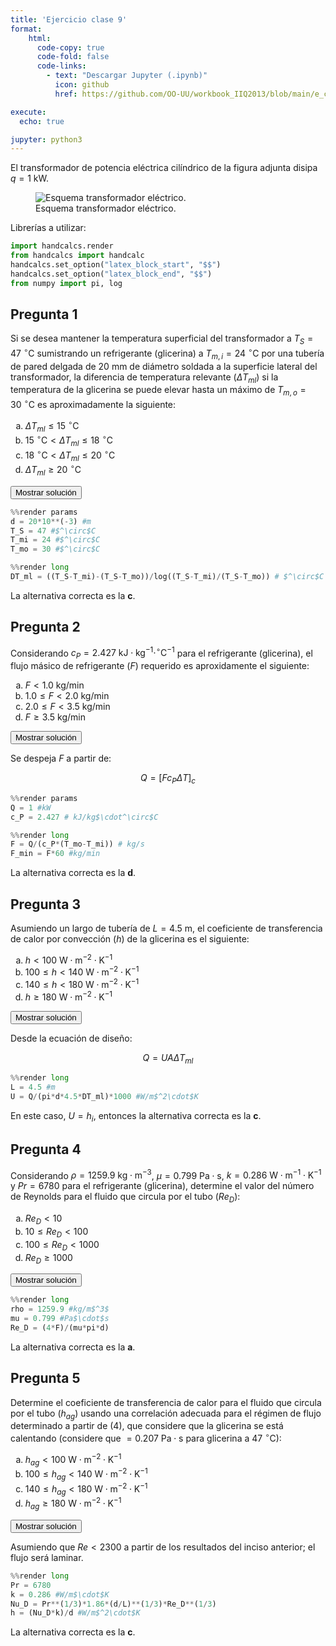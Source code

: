 ```yaml
---
title: 'Ejercicio clase 9'
format:
    html: 
      code-copy: true
      code-fold: false
      code-links: 
        - text: "Descargar Jupyter (.ipynb)"
          icon: github
          href: https://github.com/OO-UU/workbook_IIQ2013/blob/main/e_clase/jupyter/IIQ2013_C9.ipynb

execute: 
  echo: true

jupyter: python3
---
```


El transformador de potencia eléctrica cilíndrico de la figura adjunta disipa $q=1~\mathrm{kW}$.

![Esquema transformador eléctrico.](./images/img_EC-9.png){#fig-EC9-1 fig-align="center"}

Librerías a utilizar:

```python
import handcalcs.render
from handcalcs import handcalc
handcalcs.set_option("latex_block_start", "$$")
handcalcs.set_option("latex_block_end", "$$")
from numpy import pi, log
```

## Pregunta 1

Si se desea mantener la temperatura superficial del transformador a $T_S=47~^\circ\mathrm{C}$ sumistrando un refrigerante (glicerina) a $T_{m,i}=24~^\circ\mathrm{C}$ por una tubería de pared delgada de 20 mm de diámetro soldada a la superficie lateral del transformador, la diferencia de temperatura relevante ($\Delta T_{ml}$) si la temperatura de la glicerina se puede elevar hasta un máximo de $T_{m,o}=30~^\circ\mathrm{C}$ es aproximadamente la siguiente:

(a) $\Delta T_{ml} \leq 15~^\circ\mathrm{C}$ \
(b) $15~^\circ\mathrm{C}<\Delta T_{ml} \leq 18~^\circ\mathrm{C}$ \
(c) $18~^\circ\mathrm{C}<\Delta T_{ml} \leq 20~^\circ\mathrm{C}$ \
(d) $\Delta T_{ml} \geq 20~^\circ\mathrm{C}$

<button class="btn btn-success" data-bs-toggle="collapse" href="#ec_9-1-sol" aria-expanded="false">Mostrar solución</button>

::: {#ec_9-1-sol .collapse .multi-collapse}

```python
%%render params
d = 20*10**(-3) #m
T_S = 47 #$^\circ$C
T_mi = 24 #$^\circ$C
T_mo = 30 #$^\circ$C
```

```python
%%render long
DT_ml = ((T_S-T_mi)-(T_S-T_mo))/log((T_S-T_mi)/(T_S-T_mo)) # $^\circ$C o K
```

La alternativa correcta es la **c**.

:::

## Pregunta 2

Considerando $c_P = 2.427~\mathrm{kJ}\cdot\mathrm{kg}^{-1}\cdot^\circ\mathrm{C}^{-1}$ para el refrigerante (glicerina), el flujo másico de refrigerante ($F$) requerido es aproxidamente el siguiente:

(a) $F < 1.0~\mathrm{kg/min}$ \
(b) $1.0 \leq F < 2.0~\mathrm{kg/min}$ \
(c) $2.0 \leq F < 3.5~\mathrm{kg/min}$ \
(d) $F \geq 3.5~\mathrm{kg/min}$

<button class="btn btn-success" data-bs-toggle="collapse" href="#ec_9-2-sol" aria-expanded="false">Mostrar solución</button>

::: {#ec_9-2-sol .collapse .multi-collapse}

Se despeja $F$ a partir de:

$$
Q = \left[Fc_P\Delta T\right]_c
$$

```python
%%render params
Q = 1 #kW
c_P = 2.427 # kJ/kg$\cdot^\circ$C
```

```python
%%render long
F = Q/(c_P*(T_mo-T_mi)) # kg/s
F_min = F*60 #kg/min
```

La alternativa correcta es la **d**.

:::

## Pregunta 3

Asumiendo un largo de tubería de $L=4.5~\mathrm{m}$, el coeficiente de transferencia de calor por convección ($h$) de la glicerina es el siguiente:

(a) $h < 100~\mathrm{W}\cdot\mathrm{m}^{-2}\cdot\mathrm{K}^{-1}$ \
(b) $100 \leq h < 140~\mathrm{W}\cdot\mathrm{m}^{-2}\cdot\mathrm{K}^{-1}$ \
(c) $140 \leq h < 180~\mathrm{W}\cdot\mathrm{m}^{-2}\cdot\mathrm{K}^{-1}$ \
(d) $h \geq 180~\mathrm{W}\cdot\mathrm{m}^{-2}\cdot\mathrm{K}^{-1}$

<button class="btn btn-success" data-bs-toggle="collapse" href="#ec_9-3-sol" aria-expanded="false">Mostrar solución</button>

::: {#ec_9-3-sol .collapse .multi-collapse}

Desde la ecuación de diseño:

$$
Q = UA\Delta T_{ml}
$$

```python
%%render long
L = 4.5 #m
U = Q/(pi*d*4.5*DT_ml)*1000 #W/m$^2\cdot$K
```

En este caso, $U=h_i$, entonces la alternativa correcta es la **c**.

:::

## Pregunta 4

Considerando $\rho=1259.9~\mathrm{kg}\cdot\mathrm{m}^{-3}$, $\mu=0.799~\mathrm{Pa}\cdot\mathrm{s}$, $k=0.286~\mathrm{W}\cdot\mathrm{m}^{-1}\cdot\mathrm{K}^{-1}$ y $Pr=6780$ para el refrigerante (glicerina), determine el valor del número de Reynolds para el fluido que circula por el tubo ($Re_D$):

(a) $Re_D < 10$ \
(b) $10 \leq Re_D < 100$ \
(c) $100 \leq Re_D < 1000$ \
(d) $Re_D \geq 1000$

<button class="btn btn-success" data-bs-toggle="collapse" href="#ec_9-4-sol" aria-expanded="false">Mostrar solución</button>

::: {#ec_9-4-sol .collapse .multi-collapse}

```python
%%render long
rho = 1259.9 #kg/m$^3$
mu = 0.799 #Pa$\cdot$s
Re_D = (4*F)/(mu*pi*d)
```

La alternativa correcta es la **a**.

:::

## Pregunta 5

Determine el coeficiente de transferencia de calor para el fluido que circula por el tubo ($h_{ag}$)
usando una correlación adecuada para el régimen de flujo determinado a partir de (4), que
considere que la glicerina se está calentando (considere que $= 0.207~\mathrm{Pa}\cdot\mathrm{s}$ para glicerina a $47~^\circ\mathrm{C}$):

(a) $h_{ag} < 100~\mathrm{W}\cdot\mathrm{m}^{-2}\cdot\mathrm{K}^{-1}$ \
(b) $100 \leq h_{ag} < 140~\mathrm{W}\cdot\mathrm{m}^{-2}\cdot\mathrm{K}^{-1}$ \
(c) $140 \leq h_{ag} < 180~\mathrm{W}\cdot\mathrm{m}^{-2}\cdot\mathrm{K}^{-1}$ \
(d) $h_{ag} \geq 180~\mathrm{W}\cdot\mathrm{m}^{-2}\cdot\mathrm{K}^{-1}$

<button class="btn btn-success" data-bs-toggle="collapse" href="#ec_9-5-sol" aria-expanded="false">Mostrar solución</button>

::: {#ec_9-5-sol .collapse .multi-collapse}

Asumiendo que $Re<2300$ a partir de los resultados del inciso anterior; el flujo será laminar.

```python
%%render long
Pr = 6780
k = 0.286 #W/m$\cdot$K
Nu_D = Pr**(1/3)*1.86*(d/L)**(1/3)*Re_D**(1/3)
h = (Nu_D*k)/d #W/m$^2\cdot$K
```

La alternativa correcta es la **c**.

:::
